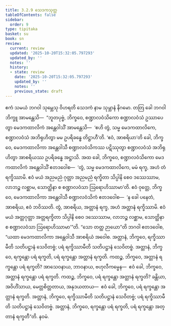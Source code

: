 ```yaml
---
title: 3.2.9 သေဒကသုတ္တ
tableOfContents: false
sidebar:
  order: 9
type: tipitaka
basket: su
book: sn
review:
  current: review
  updated: '2025-10-20T15:32:05.797293'
  updated_by: ''
  notes: ''
  history:
  - state: review
    date: '2025-10-20T15:32:05.797293'
    updated_by: ''
    notes: ''
    previous_state: draft
---
```



<DynamicBreadcrumb />


<ReviewStatus review={frontmatter.review} showDetails={true} />

<HypothesisAnnotation frontmatter={frontmatter} />

<Division number="385" book="sn" e="ch" v="18" p="336">

<Paragraph number="851" book="sn">
ဧကံ သမယံ ဘဂဝါ သုမ္ဘေသု ဝိဟရတိ သေဒကံ နာမ သုမ္ဘာနံ နိဂမော. တတြ ခေါ ဘဂဝါ ဘိက္ခူ အာမန္တေသိ—  “ဘူတပုဗ္ဗံ, ဘိက္ခဝေ, စဏ္ဍာလဝံသိကော စဏ္ဍာလဝံသံ ဥဿာပေတွာ မေဒကထာလိကံ အန္တေဝါသိံ အာမန္တေသိ—  ‘ဧဟိ တွံ, သမ္မ မေဒကထာလိကေ, စဏ္ဍာလဝံသံ အဘိရုဟိတွာ မမ ဥပရိခန္ဓေ တိဋ္ဌာဟီ’တိ. ‘ဧဝံ, အာစရိယာ’တိ ခေါ, ဘိက္ခဝေ, မေဒကထာလိကာ အန္တေဝါသီ စဏ္ဍာလဝံသိကဿ ပဋိဿုတွာ စဏ္ဍာလဝံသံ အဘိရုဟိတွာ အာစရိယဿ ဥပရိခန္ဓေ အဋ္ဌာသိ. အထ ခေါ, ဘိက္ခဝေ, စဏ္ဍာလဝံသိကော မေဒကထာလိကံ အန္တေဝါသိံ ဧတဒဝေါစ—  ‘တွံ, သမ္မ မေဒကထာလိကေ, မမံ ရက္ခ, အဟံ တံ ရက္ခိဿာမိ. ဧဝံ မယံ အညမညံ ဂုတ္တာ အညမညံ ရက္ခိတာ သိပ္ပါနိ စေဝ ဒဿေဿာမ, လာဘဉ္စ လစ္ဆာမ, သောတ္ထိနာ စ စဏ္ဍာလဝံသာ ဩရောဟိဿာမာ’တိ. ဧဝံ ဝုတ္တေ, ဘိက္ခဝေ, မေဒကထာလိကာ အန္တေဝါသီ စဏ္ဍာလဝံသိကံ ဧတဒဝေါစ—  ‘န ခေါ ပနေတံ, အာစရိယ, ဧဝံ ဘဝိဿတိ. တွံ, အာစရိယ, အတ္တာနံ ရက္ခ, အဟံ အတ္တာနံ ရက္ခိဿာမိ. ဧဝံ မယံ အတ္တဂုတ္တာ အတ္တရက္ခိတာ သိပ္ပါနိ စေဝ ဒဿေဿာမ, လာဘဉ္စ လစ္ဆာမ, သောတ္ထိနာ စ စဏ္ဍာလဝံသာ ဩရောဟိဿာမာ’”တိ.
</Paragraph>

<Paragraph number="852" book="sn">
“သော တတ္ထ ဉာယော”တိ ဘဂဝါ ဧတဒဝေါစ, “ယထာ မေဒကထာလိကာ အန္တေဝါသီ အာစရိယံ အဝေါစ. အတ္တာနံ, ဘိက္ခဝေ, ရက္ခိဿာမီတိ သတိပဋ္ဌာနံ သေဝိတဗ္ဗံ; ပရံ ရက္ခိဿာမီတိ သတိပဋ္ဌာနံ သေဝိတဗ္ဗံ. အတ္တာနံ, ဘိက္ခဝေ, ရက္ခန္တော ပရံ ရက္ခတိ, ပရံ ရက္ခန္တော အတ္တာနံ ရက္ခတိ.
</Paragraph>

<Paragraph number="853" book="sn">
ကထဉ္စ, ဘိက္ခဝေ, အတ္တာနံ ရက္ခန္တော ပရံ ရက္ခတိ? အာသေဝနာယ, ဘာဝနာယ, ဗဟုလီကမ္မေန—  ဧဝံ ခေါ, ဘိက္ခဝေ, အတ္တာနံ ရက္ခန္တော ပရံ ရက္ခတိ. ကထဉ္စ, ဘိက္ခဝေ, ပရံ ရက္ခန္တော အတ္တာနံ ရက္ခတိ? ခန္တိယာ, အဝိဟိံသာယ, မေတ္တစိတ္တတာယ, အနုဒယတာယ—  ဧဝံ ခေါ, ဘိက္ခဝေ, ပရံ ရက္ခန္တော အတ္တာနံ ရက္ခတိ. အတ္တာနံ, ဘိက္ခဝေ, ရက္ခိဿာမီတိ သတိပဋ္ဌာနံ သေဝိတဗ္ဗံ; ပရံ ရက္ခိဿာမီတိ သတိပဋ္ဌာနံ သေဝိတဗ္ဗံ. အတ္တာနံ, ဘိက္ခဝေ, ရက္ခန္တော ပရံ ရက္ခတိ, ပရံ ရက္ခန္တော အတ္တာနံ ရက္ခတီ”တိ.

</Paragraph>
</Division>

<Paragraph number="854" type="center" book="sn">
နဝမံ.
</Paragraph>